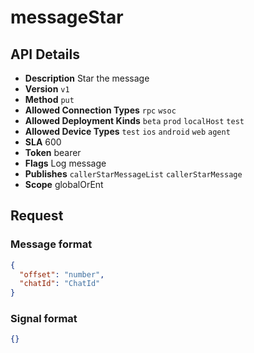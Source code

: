 # messageStar

## API Details

- **Description** Star the message
- **Version** `v1`
- **Method** `put`
- **Allowed Connection Types** `rpc` `wsoc` 
- **Allowed Deployment Kinds** `beta` `prod` `localHost` `test` 
- **Allowed Device Types** `test` `ios` `android` `web` `agent` 
- **SLA** 600
- **Token** bearer
- **Flags** Log message
- **Publishes** `callerStarMessageList` `callerStarMessage` 
- **Scope** globalOrEnt


## Request

### Message format

```json
{
  "offset": "number",
  "chatId": "ChatId"
}
```

### Signal format

```json
{}
```


